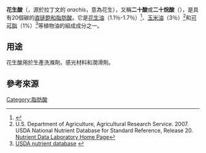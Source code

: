 {{chembox
| verifiedrevid = 412505292
|ImageFile=Arachinsäure.svg
|ImageSize=320px
|ImageFile2=Arachidic Acid.png
|ImageSize2=320px
|IUPACName=二十酸<br />icosanoic acid
|OtherNames= 二十烷酸
|Section1= {{Chembox Identifiers
|  KEGG_Ref = {{keggcite|correct|kegg}}
| KEGG = C06425
| InChI = 1/C20H40O2/c1-2-3-4-5-6-7-8-9-10-11-12-13-14-15-16-17-18-19-20(21)22/h2-19H2,1H3,(H,21,22)
| InChIKey = VKOBVWXKNCXXDE-UHFFFAOYAB
| ChEMBL_Ref = {{ebicite|correct|EBI}}
| ChEMBL = 1173381
| StdInChI_Ref = {{stdinchicite|correct|chemspider}}
| StdInChI = 1S/C20H40O2/c1-2-3-4-5-6-7-8-9-10-11-12-13-14-15-16-17-18-19-20(21)22/h2-19H2,1H3,(H,21,22)
| StdInChIKey_Ref = {{stdinchicite|correct|chemspider}}
| StdInChIKey = VKOBVWXKNCXXDE-UHFFFAOYSA-N
| CASNo_Ref = {{cascite|correct|CAS}}
| CASNo=506-30-9
|  PubChem=10467
| ChemSpiderID_Ref = {{chemspidercite|correct|chemspider}}
| ChemSpiderID=10035
|  SMILES = O=C(O)CCCCCCCCCCCCCCCCCCC
}}
|Section2= {{Chembox Properties
|  Reference = 
|  C=20|H=40|O=2
|  Appearance=白色結晶固體
|  Density=0.8240 g/cm<sup>3</sup>
|  MeltingPtC=75.5
|  BoilingPtC=328
|  Solubility=几乎不溶於[[水|水]]，微溶於[[醇|醇]]
  }}
|Section3= {{Chembox Hazards
|  MainHazards=
|  FlashPt=169.7 °C
|  Autoignition=
  }}
}}

'''花生酸'''（{{lang-en|Arachidic acid}}，源於拉丁文的 ''arachis''，意為花生），又稱'''二十酸'''或'''二十烷酸'''（{{lang-en|Eicosanic acid}}），是具有20個碳的[[直链|直链]][[飽和脂肪酸|飽和脂肪酸]]。它是[[花生油|花生油]]（1.1％-1.7％）<ref name="lexicon">{{cite journal |year=2001 |last1=Beare-Rogers |first1=J. |last2=Dieffenbacher |first2=A. |last3=Holm |first3=J.V. |title=Lexicon of lipid nutrition (IUPAC Technical Report) |journal=Pure and Applied Chemistry |volume=73 |issue=4 |pages=685–744 |url=http://iupac.org/publications/pac/73/4/0685/ |doi=10.1351/pac200173040685 |s2cid=84492006 }}</ref>、[[玉米油|玉米油]]（3％）<ref name="USDA">U.S. Department of Agriculture, Agricultural Research Service. 2007. USDA National Nutrient Database for Standard Reference, Release 20. [http://www.ars.usda.gov/ba/bhnrc/ndl Nutrient Data Laboratory Home Page]</ref>和[[可可脂|可可脂]]（1%）<ref>[http://www.nal.usda.gov/fnic/foodcomp/search/ USDA nutrient database] {{webarchive |url=https://web.archive.org/web/20150303184216/http://www.nal.usda.gov/fnic/foodcomp/search/ |date=March 3, 2015 }}</ref>等植物油的組成成分之一。

== 用途 ==
花生酸用於生產洗滌劑，感光材料和潤滑劑。

== 參考來源 ==
{{Reflist}}

{{脂肪酸}}

{{Authority control}}
[[Category:脂肪酸|Category:脂肪酸]]